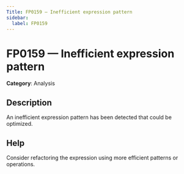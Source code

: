 ```yaml
---
Title: FP0159 — Inefficient expression pattern
sidebar:
  label: FP0159
---
```


# FP0159 — Inefficient expression pattern

**Category**: Analysis

## Description

An inefficient expression pattern has been detected that could be optimized.

## Help

Consider refactoring the expression using more efficient patterns or operations.
